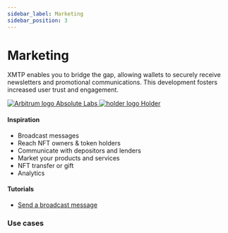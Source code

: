 ```yaml
---
sidebar_label: Marketing
sidebar_position: 3
---
```



# Marketing

XMTP enables you to bridge the gap, allowing wallets to securely receive newsletters and promotional communications. This development fosters increased user trust and engagement.

<div class="chain-list white">
  <a href="https://absolutelabs.io/" class="chain-item ">
    <img src={absolute} alt="Arbitrum logo" style={{ "min-height": "80px" }} />
    <span>Absolute Labs</span>
  </a>
  <a href="https://www.holder.xyz/" class="chain-item ">
    <img src={holder} alt="holder logo" style={{ "min-height": "80px" }} />
    <span>Holder</span>
  </a>
</div>

#### Inspiration

- Broadcast messages
- Reach NFT owners & token holders
- Communicate with depositors and lenders
- Market your products and services
- NFT transfer or gift
- Analytics

#### Tutorials

- [Send a broadcast message](/docs/tutorials/broadcast)

### Use cases


<Usecases />
